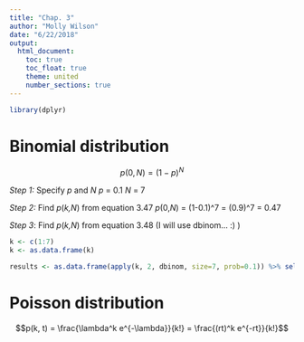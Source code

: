 ```yaml
---
title: "Chap. 3"
author: "Molly Wilson"
date: "6/22/2018"
output:
  html_document:
    toc: true
    toc_float: true
    theme: united
    number_sections: true
---
```


```r
library(dplyr)
```


# Binomial distribution

$$p(0, N) = (1 - p)^N$$

_Step 1:_ Specify *p* and *N*
*p* = 0.1
*N* = 7

_Step 2:_ Find *p*(*k,N*) from equation 3.47
*p*(0,*N*) = (1-0.1)^7 = (0.9)^7 = 0.47

_Step 3_: Find *p*(*k,N*) from equation 3.48 (I will use dbinom... :) )
```r
k <- c(1:7) 
k <- as.data.frame(k)

results <- as.data.frame(apply(k, 2, dbinom, size=7, prob=0.1)) %>% select(p=k) %>% cbind(k) %>% select(k,p)
```

# Poisson distribution

$$p(k, t) = \frac{\lambda^k e^{-\lambda}}{k!} = \frac{(rt)^k e^{-rt}}{k!}$$

```r

```

